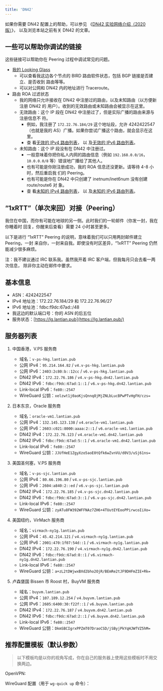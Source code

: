 ```yaml
---
title: 'DN42'
---
```


如果你需要 DN42 配置上的帮助，可以参见
《[DN42 实验网络介绍（2020 版）](/article/modify-website/dn42-experimental-network-2020.lantian)》，
以及浏览本站之前有关 DN42 的文章。

## 一些可以帮助你调试的链接

这些链接可以帮助你在 Peering 过程中调试常见的问题。

- [我的 Looking Glass](https://lg.lantian.pub/)
  - 可以查看我这边各个节点的 BIRD 路由软件状态，包括 BGP 链接是否建立、是否收到
    路由等等。
  - 可以对公网和 DN42 内的地址进行 Traceroute。
- 路由 ROA 过滤状态
  - 我的网络只允许接收在 DN42 中注册过的路由，以及未知路由（以方便新注册 DN42 的
    用户）。收到的无效路由或未知路由会被显示在这里。
  - 无效路由：这个 IP 段在 DN42 中注册过了，但是实际广播的路由来源与注册信息不
    符。
    - 例如，我注册了 `172.22.76.184/29` 这个地址段，允许 4242422547（也就是我的
      AS）广播。如果你尝试广播这个路由，就会显示在这里。
    - 查
      看[无效的 IPv4 路由列表](https://lg.lantian.pub/route_generic/local/table%20roa_fail_v4)，
      以
      及[无效的 IPv6 路由列表](https://lg.lantian.pub/route_generic/local/table%20roa_fail_v6)。
  - 未知路由：这个 IP 段没有在 DN42 中注册过。
    - 一般意味着你把你私人内网的路由信息（例如 `192.168.0.0/16`，`10.0.0.0/8`
      等）错误地广播给了其他人。
    - 也有可能是你刚注册成功，我的 ROA 信息还没更新。请等待 4-8 小时，然后重启我
      们的 Peering。
    - 也有可能是你在 DN42 中只创建了 inetnum/inet6num 没有创建 route/route6 对
      象。
    - 查
      看[未知的 IPv4 路由列表](https://lg.lantian.pub/route_generic/local/table%20roa_unknown_v4)，
      以
      及[未知的 IPv6 路由列表](https://lg.lantian.pub/route_generic/local/table%20roa_unknown_v6)。

## “1xRTT”（单次来回）对接（Peering）

我住在中国，而你有可能在地球的另一侧。此时我们的一轮邮件（你发一封，我在你睡着时
回复，你醒来后查看）需要 24 小时甚至更多。

以下是进行 “1xRTT” Peering 的说明，意味着我们可以只用两封邮件建立 Peering，一封
来自你，一封来自我。即使没有时区差异，“1xRTT” Peering 仍然能减少很多麻烦。


<Peer />

注：我不建议通过 IRC 联系我。虽然我开着 IRC 客户端，但我每月只会去看一两次信息，
除非你主动在邮件中要求。

## 基本信息

- ASN：4242422547
- IPv4 地址池：172.22.76.184/29 和 172.22.76.96/27
- IPv6 地址池：fdbc:f9dc:67ad::/48
- 我这边的默认端口号：你的 ASN 的后五位
- 服务状态：[https://lg.lantian.pub](https://lg.lantian.pub/)

## 服务器列表

1. 中国香港，V.PS 服务商

   - 域名：`v-ps-hkg.lantian.pub`
   - 公网 IPv4：`95.214.164.82` / `v4.v-ps-hkg.lantian.pub`
   - 公网 IPv6：`2403:2c80:b::12cc` / `v6.v-ps-hkg.lantian.pub`
   - DN42 IPv4：`172.22.76.186` / `v4.v-ps-hkg.dn42.lantian.pub`
   - DN42 IPv6：`fdbc:f9dc:67ad:1::1` / `v6.v-ps-hkg.dn42.lantian.pub`
   - Link-local IPv6：`fe80::2547`
   - WireGuard 公钥：`xelzwt1j0aoKjsQnnq8jMjZNLbLucBPwPTvHgFH/czs=`

2. 日本东京，Oracle 服务商

   - 域名：`oracle-vm1.lantian.pub`
   - 公网 IPv4：`132.145.123.138` / `v4.oracle-vm1.lantian.pub`
   - 公网 IPv6：`2603:c021:8000:aaaa:2::1` / `v6.oracle-vm1.lantian.pub`
   - DN42 IPv4：`172.22.76.123` / `v4.oracle-vm1.dn42.lantian.pub`
   - DN42 IPv6：`fdbc:f9dc:67ad:5::1` / `v6.oracle-vm1.dn42.lantian.pub`
   - Link-local IPv6：`fe80::2547`
   - WireGuard 公钥：`JJUfHeE1ZgyXzo5aoE0tQfk6wZvnVU/d0V3/uSj61ns=`

3. 美国圣何塞，V.PS 服务商

   - 域名：`v-ps-sjc.lantian.pub`
   - 公网 IPv4：`80.66.196.80` / `v4.v-ps-sjc.lantian.pub`
   - 公网 IPv6：`2604:a840:2::ed` / `v6.v-ps-sjc.lantian.pub`
   - DN42 IPv4：`172.22.76.185` / `v4.v-ps-sjc.dn42.lantian.pub`
   - DN42 IPv6：`fdbc:f9dc:67ad:3::1` / `v6.v-ps-sjc.dn42.lantian.pub`
   - Link-local IPv6：`fe80::2547`
   - WireGuard 公钥：`zyATu8FW392WFFNAz7ZH6+4TUutEYEooPPirwcoIiXo=`

4. 美国纽约，VirMach 服务商

   - 域名：`virmach-ny1g.lantian.pub`
   - 公网 IPv4：`45.42.214.121` / `v4.virmach-ny1g.lantian.pub`
   - 公网 IPv6：`2001:470:1f07:54d::1` / `v6.virmach-ny1g.lantian.pub`
   - DN42 IPv4：`172.22.76.190` / `v4.virmach-ny1g.dn42.lantian.pub`
   - DN42 IPv6：`fdbc:f9dc:67ad:8::1` / `v6.virmach-ny1g.dn42.lantian.pub`
   - Link-local IPv6：`fe80::2547`
   - WireGuard 公钥：`a+zL2tDWjwxBXd2bho2OjR/BEmRe2tJF9DHFmZIE+Rk=`

5. 卢森堡国 Bissen 市 Roost 村，BuyVM 服务商
   - 域名：`buyvm.lantian.pub`
   - 公网 IPv4：`107.189.12.254` / `v4.buyvm.lantian.pub`
   - 公网 IPv6：`2605:6400:30:f22f::1` / `v6.buyvm.lantian.pub`
   - DN42 IPv4：`172.22.76.187` / `v4.buyvm.dn42.lantian.pub`
   - DN42 IPv6：`fdbc:f9dc:67ad:2::1` / `v6.buyvm.dn42.lantian.pub`
   - Link-local IPv6：`fe80::2547`
   - WireGuard 公钥：`DkmSBCIgrxPPZmT07DraoCSD/jSByjPkYqHJWfVZ5hM=`

## 推荐配置模板（默认参数）

> 以下模板均是以你的视角写成，你在自己的服务器上使用这些模板时不用交换两边。

OpenVPN:


<OpenVPN />

WireGuard 配置（用于 `wg-quick up` 命令）：


<WireGuard />
